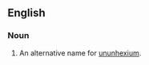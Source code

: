 ==English==

===Noun===
{{en-noun|sg=[[eka]]-[[polonium]]|-}}

# {{element}} An alternative name for [[ununhexium]].
